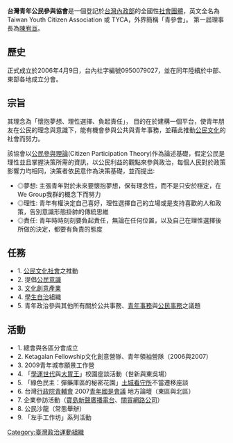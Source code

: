 '''台灣青年公民參與協會'''是一個登記於[[台灣|台灣]][[中華民國內政部|內政部]]的全國性[[社會團體|社會團體]]，英文全名為 Taiwan Youth Citizen Association 或 TYCA，外界簡稱「青參會」。 第一屆理事長為[[陳宥亘|陳宥亘]]。

==歷史==

正式成立於2006年4月9日，台內社字編號0950079027，並在同年陸續於中部、東部各地成立分會。


==宗旨==

其理念為「懷抱夢想、理性選擇、負起責任」， 目的在於建構一個平台，使青年朋友在公民的理念與意識下，能有機會參與公共與青年事務，並藉此推動[[公民文化|公民文化]]的社會而努力。

該協會以[[公民參與理論|公民參與理論]](Citizen Participation Theory)作為論述基礎，假定公民是理性並且掌握決策所需的資訊，以公民利益的觀點來參與政治，每個人民對於政策影響力均相同，決策者依民意作為決策基礎，並而提出:

* ◎夢想: 主張青年對於未來要懷抱夢想，保有理念性，而不是只安於穩定，在We Group我群的概念下而努力 
* ◎理性: 青年有權決定自己喜好，理性選擇自己的立場或是支持喜歡的人和政策，告別意識形態掛帥的傳統思維
* ◎責任: 青年時時刻刻要負起責任，無論在任何位置，以及自己在理性選擇後所做的決定，都要有負責的態度


==任務==
 
* 1. [[公民|公民]][[文化社會|文化社會]]之推動 
* 2. 提倡[[公民意識|公民意識]]
* 3. [[文化創意產業|文化創意產業]] 
* 4. [[學生自治|學生自治]]組織 
* 5. 青年政治參與其他所有關於公共事務、[[青年事務|青年事務]]與[[公民事務|公民事務]]之議題


==活動==

* 1. 總會與各區分會成立
* 2. Ketagalan Fellowship文化創意營隊、青年領袖營隊（2006與2007）
* 3. 2009青年城市願景工作營
* 4. 「[[學運世代|學運世代]]與[[大胃王|大胃王]]」校園座談活動（世新與東吳場）
* 5. 「綠色民主：彈藥庫區的秘密花園」[[土城看守所|土城看守所]]不當遷移座談
* 6. 台灣[[行政院|行政院]][[青輔會|青輔會]] 2007[[青年國是會議|青年國是會議]] 地方論壇（東區與北區）
* 7. 企業參訪活動（[[寶島新聲廣播電台|寶島新聲廣播電台]]、[[關貿網路公司|關貿網路公司]]）
* 8. 公民沙龍（常態舉辦）
* 9. 「左手工作坊」系列活動

[[Category:臺灣政治運動組織|Category:臺灣政治運動組織]]